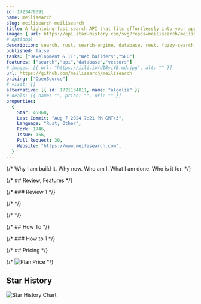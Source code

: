 ```yaml
---
id: 1723479391
name: meilisearch
slug: meilisearch-meilisearch
title: A lightning-fast search API that fits effortlessly into your apps, websites, and workflow
image: { url: https://api.star-history.com/svg?repos=meilisearch/meilisearch }
# optional
description: search, rust, search-engine, database, rest, fuzzy-search, synonyms, full-text-search, vectors, instantsearch, enterprise-search, geosearch, typo-tolerance, site-search, faceting, search-as-you-type, app-search, vector-database, hybrid-search,  ,
published: false
tasks: ["Development & IT","Web builders","SEO"]
features: ["search","api","database","vectors"]
# images: [{ url: "https://iili.io/dI8yiYB.md.jpg", alt: "" }]
url: https://github.com/meilisearch/meilisearch
pricing: ["OpenSource"]
# visit: []
alternative: [{ id: 1721134811, name: "algolia" }]
# deals: [{ name: "", price: "", url: "" }]
properties:
  {
    Star: 45860,
    Last Commit: "Aug 7 2024 7:21 PM GMT+3",
    Language: "Rust; Other",
    Fork: 1746,
    Issue: 156,
    Pull Request: 30,
    Website: "https://www.meilisearch.com",
  }
---
```


{/* Why I am build it. Why now. Who am I. What I am done. Who is it for. */}

{/* ## Review, Features */}

{/* ### Review 1 */}

{/* <DetailYoutube videoId="" startTime={0} /> */}

{/* <Twitters ids=[] /> */}

{/* ## How To */}

{/* ### How to 1 */}

{/* ## Pricing */}

{/* <Img src="" alt="Plan Price" /> */}

## Star History

![Star History Chart](https://api.star-history.com/svg?repos=meilisearch/meilisearch)
